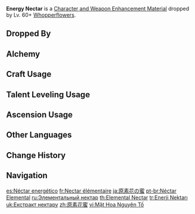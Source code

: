 {{Item Infobox
|id           = 112040
|image        = Item Energy Nectar.png
|type         = Character and Weapon Enhancement Materials
|group        = Whopperflower Materials
|group2       = General Enemy Drops
|invCategory  = Character Development Items
|quality      = 3
|description  = A thick and sticky honey that is full of energy. The Whopperflower hunts by tricking its prey, a process it uses to possibly evolve into a more powerful and pure form.
|source1      = Dropped by Lv. 60+ [[Whopperflowers]]
|source2      = [[Alchemy]]
|source3      = Purchased from [[Paimon's Bargains]]
|source4      = 
|source5      = 
}}
'''Energy Nectar''' is a [[Character and Weapon Enhancement Material]] dropped by Lv. 60+ [[Whopperflowers]].

==Dropped By==
{{Dropped By|level=60}}

==Alchemy==
{{Recipe
|type = Crafting
|Shimmering Nectar = 3
|Mora = 50
|sort = Shimmering Nectar;Mora
}}

==Craft Usage==
{{Craft Usage}}

==Talent Leveling Usage==
{{Talent Leveling Usage}}

==Ascension Usage==
{{Ascension Usage}}
<!--
==Video Guides==
{{EVT
|video1   = 
|caption1 = 
}}
-->
==Other Languages==
{{Other Languages
|en      = Energy Nectar
|zhs     = 原素花蜜
|zhs_rm  = Yuánsù Huāmì
|zht     = 原素花蜜
|zht_rm  = Yuánsù Huāmì
|zh_tl   = {{wt|原素|Elemental}} Nectar
|ja      = 原素花の蜜
|ja_rm   = Gensou Hana no Mitsu
|ja_tl   = Elemental Flower Nectar
|ko      = 원소 꽃꿀
|ko_tl   = Elemental Nectar
|es      = Néctar energético
|es_tl   = Energy Nectar
|fr      = Nectar élémentaire
|fr_tl   = Elemental Nectar
|ru      = Элементальный нектар
|ru_tl   = Elemental Nectar
|th      = Elemental Nectar
|vi      = Mật Hoa Nguyên Tố
|vi_tl   = Elemental Nectar
|de      = Elementarnektar
|de_tl   = Elemental Nectar
|id      = Energy Nectar
|pt      = Néctar Elemental
|pt_tl   = Elemental Nectar
|tr      = Enerji Nektarı
|tr_tl   = Energy Nectar
|it      = Nettare energetico
|it_tl   = 
}}

==Change History==
{{Change History|1.0}}

==Navigation==
{{Development Item Navbox|Character and Weapon Enhancement Materials}}

[[es:Néctar energético]]
[[fr:Nectar élémentaire]]
[[ja:原素花の蜜]]
[[pt-br:Néctar Elemental]]
[[ru:Элементальный нектар]]
[[th:Elemental Nectar]]
[[tr:Enerji Nektarı]]
[[uk:Екстракт нектару]]
[[zh:原素花蜜]]
[[vi:Mật Hoa Nguyên Tố]]